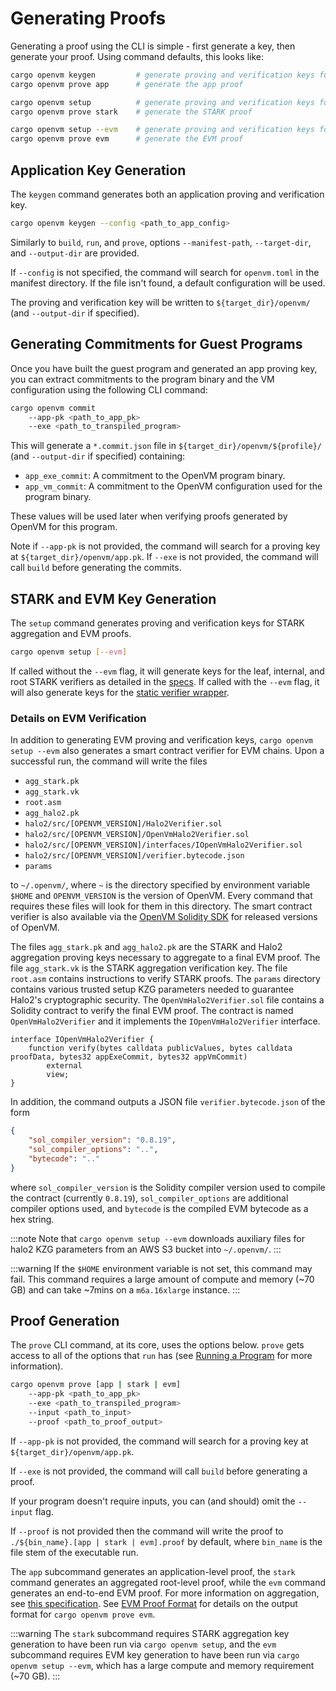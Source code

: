 # Generating Proofs

Generating a proof using the CLI is simple - first generate a key, then generate your proof. Using command defaults, this looks like:

```bash
cargo openvm keygen         # generate proving and verification keys for app proofs
cargo openvm prove app      # generate the app proof

cargo openvm setup          # generate proving and verification keys for STARK aggregation
cargo openvm prove stark    # generate the STARK proof

cargo openvm setup --evm    # generate proving and verification keys for EVM proofs
cargo openvm prove evm      # generate the EVM proof
```

## Application Key Generation

The `keygen` command generates both an application proving and verification key.

```bash
cargo openvm keygen --config <path_to_app_config>
```

Similarly to `build`, `run`, and `prove`, options `--manifest-path`, `--target-dir`, and `--output-dir` are provided.

If `--config` is not specified, the command will search for `openvm.toml` in the manifest directory. If the file isn't found, a default configuration will be used.

The proving and verification key will be written to `${target_dir}/openvm/` (and `--output-dir` if specified).

## Generating Commitments for Guest Programs

Once you have built the guest program and generated an app proving key, you can extract commitments to the program binary and
the VM configuration using the following CLI command:

```bash
cargo openvm commit
    --app-pk <path_to_app_pk>
    --exe <path_to_transpiled_program>
```

This will generate a `*.commit.json` file in `${target_dir}/openvm/${profile}/` (and `--output-dir` if specified) containing:

- `app_exe_commit`: A commitment to the OpenVM program binary.
- `app_vm_commit`: A commitment to the OpenVM configuration used for the program binary.

These values will be used later when verifying proofs generated by OpenVM for this program.

Note if `--app-pk` is not provided, the command will search for a proving key at `${target_dir}/openvm/app.pk`. If `--exe` is not provided, the command will call `build` before generating the commits.

## STARK and EVM Key Generation

The `setup` command generates proving and verification keys for STARK aggregation and EVM proofs.

```bash
cargo openvm setup [--evm]
```

If called without the `--evm` flag, it will generate keys for the leaf, internal, and root STARK
verifiers as detailed in the [specs](/specs/architecture/continuations). If called with the `--evm`
flag, it will also generate keys for the [static verifier wrapper](/specs/architecture/continuations#static-verifier-wrapper).

### Details on EVM Verification

In addition to generating EVM proving and verification keys, `cargo openvm setup --evm` also
generates a smart contract verifier for EVM chains. Upon a successful run, the command will write the files

- `agg_stark.pk`
- `agg_stark.vk`
- `root.asm`
- `agg_halo2.pk`
- `halo2/src/[OPENVM_VERSION]/Halo2Verifier.sol`
- `halo2/src/[OPENVM_VERSION]/OpenVmHalo2Verifier.sol`
- `halo2/src/[OPENVM_VERSION]/interfaces/IOpenVmHalo2Verifier.sol`
- `halo2/src/[OPENVM_VERSION]/verifier.bytecode.json`
- `params`

to `~/.openvm/`, where `~` is the directory specified by environment variable `$HOME` and 
`OPENVM_VERSION` is the version of OpenVM. Every command that requires these files will 
look for them in this directory. The smart contract verifier is also available via the
[OpenVM Solidity SDK](/book/writing-apps/solidity-sdk) for released versions of OpenVM.

The files `agg_stark.pk` and `agg_halo2.pk` are the STARK and Halo2 aggregation proving keys necessary to aggregate to a final EVM proof.
The file `agg_stark.vk` is the STARK aggregation verification key.
The file `root.asm` contains instructions to verify STARK proofs.
The `params` directory contains various trusted setup KZG parameters needed to guarantee Halo2's cryptographic security.
The `OpenVmHalo2Verifier.sol` file contains a Solidity contract to verify the final EVM proof. The contract is named `OpenVmHalo2Verifier` and it implements the `IOpenVmHalo2Verifier` interface.

```solidity [IOpenVmHalo2Verifier.sol]
interface IOpenVmHalo2Verifier {
    function verify(bytes calldata publicValues, bytes calldata proofData, bytes32 appExeCommit, bytes32 appVmCommit)
        external
        view;
}
```

In addition, the command outputs a JSON file `verifier.bytecode.json` of the form

```json [verifier.bytecode.json]
{
    "sol_compiler_version": "0.8.19",
    "sol_compiler_options": "..",
    "bytecode": ".."
}
```

where `sol_compiler_version` is the Solidity compiler version used to compile the contract (currently `0.8.19`),
`sol_compiler_options` are additional compiler options used, and
`bytecode` is the compiled EVM bytecode as a hex string.

:::note
Note that `cargo openvm setup --evm` downloads auxiliary files for halo2 KZG parameters from an AWS S3 bucket into `~/.openvm/`.
:::

:::warning
If the `$HOME` environment variable is not set, this command may fail. This command requires a large amount of compute and memory (~70 GB) and can take ~7mins on a `m6a.16xlarge` instance.
:::

## Proof Generation

The `prove` CLI command, at its core, uses the options below. `prove` gets access to all of the options that `run` has (see [Running a Program](/book/writing-apps/running-a-program) for more information).

```bash
cargo openvm prove [app | stark | evm]
    --app-pk <path_to_app_pk>
    --exe <path_to_transpiled_program>
    --input <path_to_input>
    --proof <path_to_proof_output>
```

If `--app-pk` is not provided, the command will search for a proving key at `${target_dir}/openvm/app.pk`.

If `--exe` is not provided, the command will call `build` before generating a proof.

If your program doesn't require inputs, you can (and should) omit the `--input` flag.

If `--proof` is not provided then the command will write the proof to `./${bin_name}.[app | stark | evm].proof` by default, where `bin_name` is the file stem of the executable run.

The `app` subcommand generates an application-level proof, the `stark` command generates an aggregated root-level proof, while the `evm` command generates an end-to-end EVM proof. For more information on aggregation, see [this specification](https://github.com/openvm-org/openvm/blob/bf8df90b13f4e80bb76dbb71f255a12154c84838/docs/specs/continuations.md). See [EVM Proof Format](./verifying-proofs#evm-proof-json-format) for details on the output format for `cargo openvm prove evm`.

:::warning
The `stark` subcommand requires STARK aggregation key generation to have been run via
`cargo openvm setup`, and the `evm` subcommand requires EVM key generation to have been run via
`cargo openvm setup --evm`, which has a large compute and memory requirement (~70 GB).
:::
